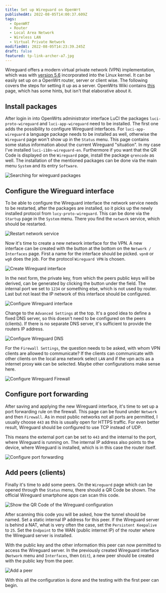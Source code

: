 ```yaml
---
title: Set up Wireguard on OpenWrt
publishedAt: 2022-08-05T14:00:37.609Z
tags:
  - OpenWRT
  - Router
  - Local Area Network
  - Wireless LAN
  - Virtual Private Network
modifiedAt: 2022-08-05T14:23:39.245Z
draft: false
featured: tp-link-archer-a7.jpg
---
```


Wireguard offers a modern virtual private network (VPN) implementation, which was with [version 5.6](https://www.phoronix.com/review/linux-56-features) incorporated into the Linux kernel. It can be easily set up on a OpenWrt router, server or client wise. The following covers the steps for setting it up as a server. OpenWrts Wiki contains [this](https://openwrt.org/docs/guide-user/services/vpn/wireguard/basics) page, which has some hints, but isn't that elaborative about it.

## Install packages

After login in into OpenWrts administrator interface LuCI the packages `luci-proto-wireguard` and `luci-app-wireguard` need to be installed. The first one adds the possibility to configure Wireguard interfaces. For `luci-app-wireguard` a language package needs to be installed as well, otherwise the `Wireguard` page won't show up in the `Status` menu. This page contains some status information about the current Wireguard "situation". In my case I've installed `luci-i18n-wireguard-en`. Furthermore if you want that the QR Code is displayed on the `Wireguard` page, install the package `qrencode` as well. The installation of the mentioned packages can be done via the main menu `System` and its entry `Software`.

![Searching for wireguard packages](openwrt-search-and-install-packages.png)

## Configure the Wireguard interface

To be able to configure the Wireguard interface the network service needs to be restarted, after the packages are installed, so it picks up the newly installed protocol from `lucy-proto-wireguard`. This can be done via the `Startup` page in the `System` menu. There you find the `network` service, which should be restarted.

![Restart network service](openwrt-startup-restart-network.png)

Now it's time to create a new network interface for the VPN. A new interface can be created with the button at the bottom on the `Network / Interfaces` page. First a name for the interface should be picked. `vpn0` or `wg0` does the job. For the protocol `Wireguard VPN` is chosen.

![Create Wireguard interface](openwrt-create-wireguard-interface.png)

In the next form, the private key, from which the peers public keys will be derived, can be generated by clicking the button under the field. The internal port we set to `1234` or something else, which is not used by router. Last but not least the IP network of this interface should be configured.

![Configure Wireguard interface](openwrt-configure-wireguard-interface.png)

Change to the `Advanced Settings` at the top. It's a good idea to define a fixed DNS server, so this doesn't need to be configured on the peers (clients). If there is no separate DNS server, it's sufficient to provide the routers IP address.

![Configure Wireguard DNS](openwrt-configure-wireguard-dns.png)

For the `Firewall Settings`, the question needs to be asked, with whom VPN clients are allowed to communicate? If the clients can communicate with other clients on the local area network select `LAN` and if the vpn acts as a internet proxy `WAN` can be selected. Maybe other configurations make sense here.

![Configure Wireguard Firewall](openwrt-configure-wireguard-firewall.png)

## Configure port forwarding

After saving and applying the new Wireguard interface, it's time to set up a port forwarding rule on the firewall. This page can be found under `Network` and then `Firewall`. As in most public networks not all ports are permitted, I usually choose `443` as this is usually open for HTTPS traffic. For even better result, Wireguard should be configured to use TCP instead of UDP.

This means the external port can be set to `443` and the internal to the port, where Wireguard is running on. The internal IP address also points to the device, where Wireguard is installed, which is in this case the router itself.

![Configure port forwarding](openwrt-configure-port-forwarding-for-wireguard.png)

## Add peers (clients)

Finally it's time to add some peers. On the `Wireguard` page which can be opened through the `Status` menu, there should a QR Code be shown. The official Wireguard smartphone apps can scan this code.

![Show the QR Code of the Wireguard configuration](openwrt-wireguard-status-page.png)

After scanning this code you will be asked, how the tunnel should be named. Set a static internal IP address for this peer. If the Wireguard server is behind a NAT, what is very often the case, set the `Persistent Keepalive` to `25`. Set the `Endpoint` to the WAN (public internet IP) of the router where the Wireguard server is installed.

With the public key and the other information this peer can now permitted to access the Wireguard server. In the previously created Wireguard interface (`Network` menu and `Interfaces`, then `Edit`), a new peer should be created with the public key from the peer.

![Add a peer](openwrt-wireguard-add-a-peer.png)

With this all the configuration is done and the testing with the first peer can begin.

